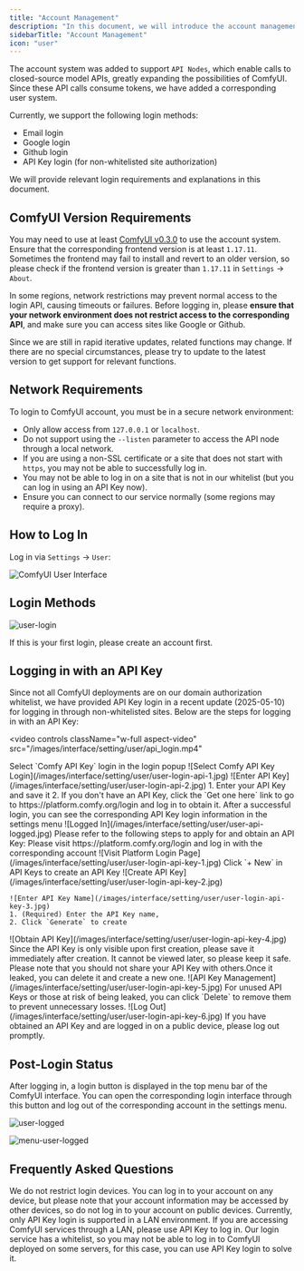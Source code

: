```yaml
---
title: "Account Management"
description: "In this document, we will introduce the account management features of ComfyUI, including account login, registration, and logout operations."
sidebarTitle: "Account Management"
icon: "user"
---
```


The account system was added to support `API Nodes`, which enable calls to closed-source model APIs, greatly expanding the possibilities of ComfyUI. Since these API calls consume tokens, we have added a corresponding user system.

Currently, we support the following login methods:

- Email login
- Google login
- Github login
- API Key login (for non-whitelisted site authorization)

We will provide relevant login requirements and explanations in this document.

## ComfyUI Version Requirements

You may need to use at least [ComfyUI v0.3.0](https://github.com/comfyanonymous/ComfyUI/releases/tag/v0.3.30) to use the account system. Ensure that the corresponding frontend version is at least `1.17.11`. Sometimes the frontend may fail to install and revert to an older version, so please check if the frontend version is greater than `1.17.11` in `Settings` -> `About`.

In some regions, network restrictions may prevent normal access to the login API, causing timeouts or failures. Before logging in, please **ensure that your network environment does not restrict access to the corresponding API**, and make sure you can access sites like Google or Github.

<Tip>
Since we are still in rapid iterative updates, related functions may change. If there are no special circumstances, please try to update to the latest version to get support for relevant functions.
</Tip>

## Network Requirements

To login to ComfyUI account, you must be in a secure network environment:

- Only allow access from `127.0.0.1` or `localhost`.
- Do not support using the `--listen` parameter to access the API node through a local network.
- If you are using a non-SSL certificate or a site that does not start with `https`, you may not be able to successfully log in.
- You may not be able to log in on a site that is not in our whitelist (but you can log in using an API Key now).
- Ensure you can connect to our service normally (some regions may require a proxy).

## How to Log In

Log in via `Settings` -> `User`:

![ComfyUI User Interface](/images/interface/setting/user.jpg)

## Login Methods

![user-login](/images/interface/setting/user-login.jpg)

If this is your first login, please create an account first.

## Logging in with an API Key

Since not all ComfyUI deployments are on our domain authorization whitelist, we have provided API Key login in a recent update (2025-05-10) for logging in through non-whitelisted sites. Below are the steps for logging in with an API Key:

<video
  controls
  className="w-full aspect-video"
  src="/images/interface/setting/user/api_login.mp4"
></video>

<Tabs>

  <Tab title="Have an API Key">

  <Steps>
  <Step title="Select Comfy API Key Login on the Login Screen">
    Select `Comfy API Key` login in the login popup
    ![Select Comfy API Key Login](/images/interface/setting/user/user-login-api-1.jpg)
  </Step>

  <Step title="Enter Your API Key">
    ![Enter API Key](/images/interface/setting/user/user-login-api-2.jpg)
    1. Enter your API Key and save it
    2. If you don't have an API Key, click the `Get one here` link to go to https://platform.comfy.org/login and log in to obtain it.
  </Step>
  <Step title="Login Successful">
  After a successful login, you can see the corresponding API Key login information in the settings menu
    ![Logged In](/images/interface/setting/user/user-api-logged.jpg)
  </Step>
</Steps>

  </Tab>
  <Tab title="No API Key, Apply for an API Key First">
Please refer to the following steps to apply for and obtain an API Key:
<Steps>
  <Step title="Visit https://platform.comfy.org/login and Log In">
    Please visit https://platform.comfy.org/login and log in with the corresponding account
    ![Visit Platform Login Page](/images/interface/setting/user/user-login-api-key-1.jpg)
  </Step>
  <Step title="Click `+ New` in API Keys to Create an API Key">
    Click `+ New` in API Keys to create an API Key
    ![Create API Key](/images/interface/setting/user/user-login-api-key-2.jpg)
  </Step>
  <Step title="Enter API Key Name">
    
    ![Enter API Key Name](/images/interface/setting/user/user-login-api-key-3.jpg)
    1. (Required) Enter the API Key name,
    2. Click `Generate` to create
  </Step>
  <Step title="Save the Obtained API Key">
    ![Obtain API Key](/images/interface/setting/user/user-login-api-key-4.jpg)
    <Warning>
      Since the API Key is only visible upon first creation, please save it immediately after creation. It cannot be viewed later, so please keep it safe.
      Please note that you should not share your API Key with others.Once it leaked, you can delete it and create a new one.
    </Warning>
  </Step>
  <Step title="API Key Management">
    ![API Key Management](/images/interface/setting/user/user-login-api-key-5.jpg)
    For unused API Keys or those at risk of being leaked, you can click `Delete` to remove them to prevent unnecessary losses.
  </Step>
    <Step title="(Optional) Log Out">
    ![Log Out](/images/interface/setting/user/user-login-api-key-6.jpg)
    If you have obtained an API Key and are logged in on a public device, please log out promptly.
  </Step>
</Steps>

  </Tab>
</Tabs>

## Post-Login Status

After logging in, a login button is displayed in the top menu bar of the ComfyUI interface. You can open the corresponding login interface through this button and log out of the corresponding account in the settings menu.

![user-logged](/images/interface/setting/user-logged.jpg)

![menu-user-logged](/images/interface/setting/menu-user-logged.jpg)

## Frequently Asked Questions

<AccordionGroup>
  <Accordion title="Are there any login device restrictions?">
   We do not restrict login devices. You can log in to your account on any device, but please note that your account information may be accessed by other devices, so do not log in to your account on public devices.
  </Accordion>

  <Accordion title="How to log in in a LAN environment?">
  Currently, only API Key login is supported in a LAN environment. If you are accessing ComfyUI services through a LAN, please use API Key to log in.
  </Accordion>
   <Accordion title="Why can't I log in on some websites?">
  Our login service has a whitelist, so you may not be able to log in to ComfyUI deployed on some servers, for this case, you can use API Key login to solve it.
  </Accordion>
</AccordionGroup>